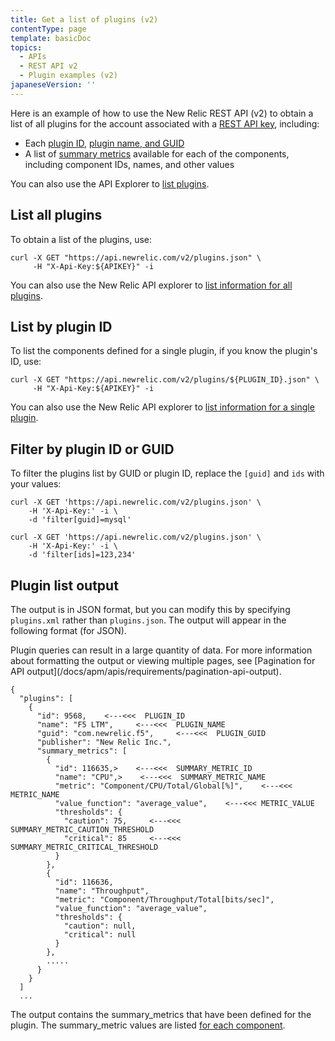 ```yaml
---
title: Get a list of plugins (v2)
contentType: page
template: basicDoc
topics:
  - APIs
  - REST API v2
  - Plugin examples (v2)
japaneseVersion: ''
---
```


Here is an example of how to use the New Relic REST API (v2) to obtain a list of all plugins for the account associated with a [REST API key](/docs/apis/rest-api-v2/requirements/rest-api-key), including:

* Each [plugin ID](/docs/apm/apis/requirements/identification-code), [plugin name, and GUID](/docs/plugins/plugin-developer-resources/planning-your-plugin/parts-plugin)
* A list of [summary metrics](/docs/plugins/plugin-developer-resources/planning-your-plugin/planning-plugin-metrics) available for each of the components, including component IDs, names, and other values

You can also use the API Explorer to [list plugins](https://rpm.newrelic.com/api/explore/plugins/list).

## List all plugins

To obtain a list of the plugins, use:

```
curl -X GET "https://api.newrelic.com/v2/plugins.json" \
     -H "X-Api-Key:${APIKEY}" -i
```

You can also use the New Relic API explorer to [list information for all plugins](https://rpm.newrelic.com/api/explore/plugins/list).

## List by plugin ID

To list the components defined for a single plugin, if you know the plugin's ID, use:

```
curl -X GET "https://api.newrelic.com/v2/plugins/${PLUGIN_ID}.json" \
     -H "X-Api-Key:${APIKEY}" -i
```

You can also use the New Relic API explorer to [list information for a single plugin](https://rpm.newrelic.com/api/explore/plugins/show).

## Filter by plugin ID or GUID

To filter the plugins list by GUID or plugin ID, replace the `[guid]` and `ids` with your values:

```
curl -X GET 'https://api.newrelic.com/v2/plugins.json' \
    -H 'X-Api-Key:' -i \
    -d 'filter[guid]=mysql'
```

```
curl -X GET 'https://api.newrelic.com/v2/plugins.json' \
    -H 'X-Api-Key:' -i \
    -d 'filter[ids]=123,234'
```

## Plugin list output

The output is in JSON format, but you can modify this by specifying `plugins.xml` rather than `plugins.json`. The output will appear in the following format (for JSON).

<Callout variant="tip">
  PIugin queries can result in a large quantity of data. For more information about formatting the output or viewing multiple pages, see [Pagination for API output](/docs/apm/apis/requirements/pagination-api-output).
</Callout>

```
{
  "plugins": [
    {
      "id": 9568,    <---<<<  PLUGIN_ID
      "name": "F5 LTM",     <---<<<  PLUGIN_NAME
      "guid": "com.newrelic.f5",     <---<<<  PLUGIN_GUID
      "publisher": "New Relic Inc.",
      "summary_metrics": [
        {
          "id": 116635,>    <---<<<  SUMMARY_METRIC_ID
          "name": "CPU",>    <---<<<  SUMMARY_METRIC_NAME
          "metric": "Component/CPU/Total/Global[%]",    <---<<< METRIC_NAME
          "value_function": "average_value",    <---<<< METRIC_VALUE
          "thresholds": {
            "caution": 75,     <---<<< SUMMARY_METRIC_CAUTION_THRESHOLD
            "critical": 85     <---<<< SUMMARY_METRIC_CRITICAL_THRESHOLD
          }
        },
        {
          "id": 116636,
          "name": "Throughput",
          "metric": "Component/Throughput/Total[bits/sec]",
          "value_function": "average_value",
          "thresholds": {
            "caution": null,
            "critical": null
          }
        },
        .....
      }
    }
  ]
  ...
```

The output contains the summary_metrics that have been defined for the plugin. The summary_metric values are listed [for each component](/docs/apis/rest-api-v2/plugin-examples-v2/listing-individual-plugin-components-v2).
